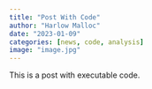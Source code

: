 ```yaml
---
title: "Post With Code"
author: "Harlow Malloc"
date: "2023-01-09"
categories: [news, code, analysis]
image: "image.jpg"
---
```


This is a post with executable code.
